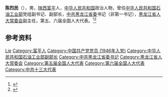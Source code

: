 '''陈烈民'''（{{bd|1926年|2月|2013年|7月1日|catIdx=Chen}}），男，[[陕西|陕西]][[富平县|富平]]人，[[中华人民共和国|中华人民共和国]]政治人物，曾任[[中华人民共和国石油工业部|中华人民共和国石油工业部]]党组副书记、副部长，[[中共黑龙江省委|中共黑龙江省委]]书记（非第一书记），[[黑龙江省人大常委会|黑龙江省人大常委会]]副主任，第五、六届全国人大代表。<ref>{{Cite book|title=中华人民共和国职官志|author=何虎生, 李耀东, 向常福主编|publisher=中国社会出版社|year=2003|isbn=9787800883934|location=北京|pages=}}</ref><ref>{{Cite web|title=陈烈民同志逝世|url=http://cpc.people.com.cn/n/2013/0719/c87393-22246625.html|accessdate=2020-08-07|work=人民日报|archive-date=2019-05-30|archive-url=https://web.archive.org/web/20190530123945/http://cpc.people.com.cn/n/2013/0719/c87393-22246625.html|dead-url=no}}</ref>

== 参考资料 ==
{{reflist}}

{{中国人物小作品}}

{{Authority control}}
{{DEFAULTSORT:Chen陈}}
[[Category:陈姓|Lie]]
[[Category:富平人|Category:富平人]]
[[Category:中国共产党党员_(1946年入党)|Category:中国共产党党员 (1946年入党)]]
[[Category:中华人民共和国石油工业部副部长|Category:中华人民共和国石油工业部副部长]]
[[Category:中共黑龙江省委书记|Category:中共黑龙江省委书记]]
[[Category:黑龙江省人大常委会|Category:黑龙江省人大常委会]]
[[Category:第五届全国人大代表|Category:第五届全国人大代表]]
[[Category:第六届全国人大代表|Category:第六届全国人大代表]]
[[Category:中共十三大代表|Category:中共十三大代表]]